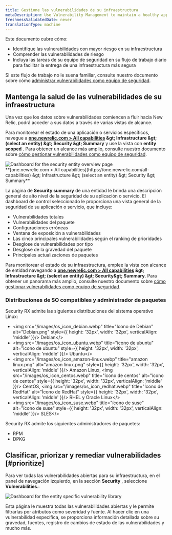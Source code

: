 ```yaml
---
title: Gestione las vulnerabilidades de su infraestructura
metaDescription: Use Vulnerability Management to maintain a healthy application and remediate vulnerabilities as a developer.
freshnessValidatedDate: never
translationType: machine
---
```


Este documento cubre cómo:

* Identifique las vulnerabilidades con mayor riesgo en su infraestructura
* Comprender las vulnerabilidades de riesgo
* Incluya las tareas de su equipo de seguridad en su flujo de trabajo diario para facilitar la entrega de una infraestructura más segura

Si este flujo de trabajo no le suena familiar, consulte nuestro documento sobre cómo [administrar vulnerabilidades como equipo de seguridad](/docs/vulnerability-management/security-workflow).

## Mantenga la salud de las vulnerabilidades de su infraestructura

Una vez que los datos sobre vulnerabilidades comiencen a fluir hacia New Relic, podrá acceder a sus datos a través de varias vistas de alcance.

Para monitorear el estado de una aplicación o servicios específicos, navegue a <DNT>**[one.newrelic.com &gt; All capabilities](https://one.newrelic.com/all-capabilities) &amp;gt; Infrastructure &amp;gt; (select an entity) &amp;gt; Security &amp;gt; Summary**</DNT> y use la vista con **entity scoped** . Para obtener un alcance más amplio, consulte nuestro documento sobre [cómo gestionar vulnerabilidades como equipo de seguridad](/docs/vulnerability-management/security-workflow).

<img title="Entity overview" alt="Dashboard for the security entity overview page" src="/images/security_infra_entity_overview.webp" />

<figcaption>
  <DNT>
    **[one.newrelic.com &gt; All capabilities](https://one.newrelic.com/all-capabilities) &amp;gt; Infrastructure &amp;gt; (select an entity) &amp;gt; Security &amp;gt; Summary**
  </DNT>
</figcaption>

La página de **Security summary** de una entidad le brinda una descripción general de alto nivel de la seguridad de su aplicación o servicio. El dashboard de control seleccionado le proporciona una vista general de la seguridad de su aplicación o servicio, que incluye:

* Vulnerabilidades totales
* Vulnerabilidades del paquete
* Configuraciones erróneas
* Ventana de exposición a vulnerabilidades
* Las cinco principales vulnerabilidades según el ranking de prioridades
* Desglose de vulnerabilidades por tipo
* Desglose de la gravedad del paquete
* Principales actualizaciones de paquetes

Para monitorear el estado de su infraestructura, emplee la vista con alcance de entidad navegando a <DNT>**[one.newrelic.com &gt; All capabilities](https://one.newrelic.com/all-capabilities) &amp;gt; Infrastructure &amp;gt; (select an entity) &amp;gt; Security&amp;gt; Summary**</DNT>. Para obtener un panorama más amplio, consulte nuestro documento sobre [cómo gestionar vulnerabilidades como equipo de seguridad](/docs/vulnerability-management/security-workflow).

### Distribuciones de SO compatibles y administrador de paquetes

Security RX admite las siguientes distribuciones del sistema operativo Linux:

* &lt;img src=&quot;/images/os\_icon\_debian.webp&quot; title=&quot;Icono de Debian&quot; alt=&quot;Debian.png&quot; style=\{\{ height: &apos;32px&apos;, width: &apos;32px&apos;, verticalAlign: &apos;middle&apos; }}/&gt; Debian&lt;/&gt;
* &lt;img src=&quot;/images/os\_icon\_ubuntu.webp&quot; title=&quot;icono de ubuntu&quot; alt=&quot;icono de ubuntu&quot; style=\{\{ height: &apos;32px&apos;, width: &apos;32px&apos;, verticalAlign: &apos;middle&apos; }}/&gt; Ubuntu&lt;/&gt;
* &lt;img src=&quot;/images/os\_icon\_amazon-linux.webp&quot; title=&quot;amazon linux.png&quot; alt=&quot;amazon linux.png&quot; style=\{\{ height: &apos;32px&apos;, width: &apos;32px&apos;, verticalAlign: &apos;middle&apos; }}/&gt; Amazon Linux, &lt;img src=&quot;/images/os\_icon\_centos.webp&quot; title=&quot;ícono de centos&quot; alt=&quot;ícono de centos&quot; style=\{\{ height: &apos;32px&apos;, width: &apos;32px&apos;, verticalAlign: &apos;middle&apos; }}/&gt; CentOS, &lt;img src=&quot;/images/os\_icon\_redhat.webp&quot; title=&quot;Ícono de RedHat&quot; alt=&quot;Ícono de RedHat&quot; style=\{\{ height: &apos;32px&apos;, width: &apos;32px&apos;, verticalAlign: &apos;middle&apos; }}/&gt; RHEL y Oracle Linux&lt;/&gt;
* &lt;img src=&quot;/images/os\_icon\_suse.webp&quot; title=&quot;ícono de suse&quot; alt=&quot;ícono de suse&quot; style=\{\{ height: &apos;32px&apos;, width: &apos;32px&apos;, verticalAlign: &apos;middle&apos; }}/&gt; SLES&lt;/&gt;

Security RX admite los siguientes administradores de paquetes:

* RPM
* DPKG

## Clasificar, priorizar y remediar vulnerabilidades [#prioritize]

Para ver todas las vulnerabilidades abiertas para su infraestructura, en el panel de navegación izquierdo, en la sección **Security** , seleccione <DNT>**Vulnerabilities**</DNT>.:

<img title="Vulnerability library" alt="Dashboard for the entity specific vulnerability library" src="/images/infra_vulnLibrary.webp" />

Esta página le muestra todas las vulnerabilidades abiertas y le permite filtrarlas por atributos como severidad y fuente. Al hacer clic en una vulnerabilidad específica, se proporciona información detallada sobre su gravedad, fuentes, registro de cambios de estado de las vulnerabilidades y mucho más.